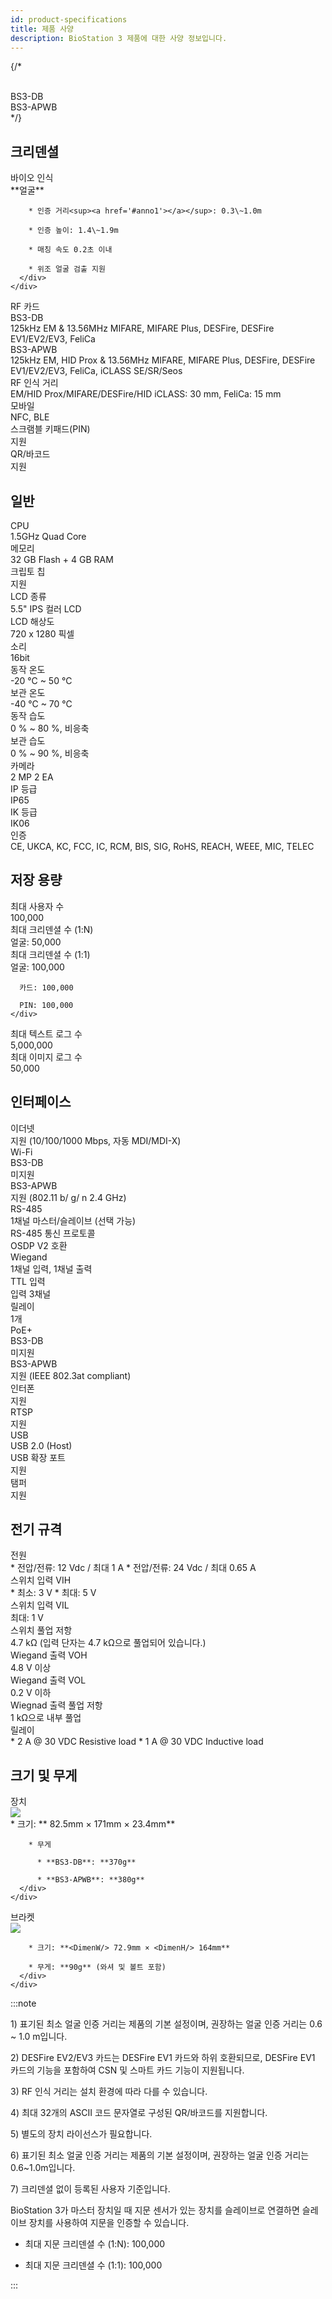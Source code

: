 ```yaml
---
id: product-specifications
title: 제품 사양
description: BioStation 3 제품에 대한 사양 정보입니다.
---
```



{/* <div className='techspec-section techspecs-header-row'>
  <div className='techspecs-rowheader'>&nbsp;</div>
  <div className='techspecs-columnheader'>BS3-DB</div>
  <div className='techspecs-columnheader'>BS3-APWB</div>
</div> */}

## 크리덴셜

<div className='techspec with-2-columns'>
  <div className='techspec-section'>
    <div className='techspecs-rowheader'>바이오 인식</div>
    <div className='techspecs-body'>
      <div className='column small-l1'>
        <Face />
      </div>
      <div className='column small-l2'>
        **얼굴**
        
        * 인증 거리<sup><a href='#anno1'></a></sup>: 0.3\~1.0m
        
        * 인증 높이: 1.4\~1.9m
        
        * 매칭 속도 0.2초 이내
        
        * 위조 얼굴 검출 지원
      </div>
    </div>
  </div>

  <div className='techspec-section'>
    <div className='techspecs-rowheader'>RF 카드</div>
    <div className='techspecs-body'>
      <div className='row'>
        <div className='column small-l1'>BS3-DB</div>
        <div className='column small-l2'>
          125kHz EM & 13.56MHz MIFARE, MIFARE Plus, DESFire, DESFire EV1/EV2/EV3<sup><a href='#anno2'></a></sup>, FeliCa
        </div>
      </div>
      <div className='row'>
        <div className='column small-l1'>BS3-APWB</div>
        <div className='column small-l2'>
          125kHz EM, HID Prox & 13.56MHz MIFARE, MIFARE Plus, DESFire, DESFire EV1/EV2/EV3<sup id='dupl'><a href='#anno2'></a></sup>, FeliCa, iCLASS SE/SR/Seos
        </div>
      </div>
    </div>
   </div>

  <div className='techspec-section'>
    <div className='techspecs-rowheader'>RF 인식 거리<sup><a href='#anno3'></a></sup></div>
    <div className='techspecs-body'>
      EM/HID Prox/MIFARE/DESFire/HID iCLASS: 30 mm, FeliCa: 15 mm
    </div>
  </div>

  <div className='techspec-section'>
    <div className='techspecs-rowheader'>모바일</div>
    <div className='techspecs-body'>
      NFC, BLE
    </div>
  </div>

  <div className='techspec-section'>
    <div className='techspecs-rowheader'>스크램블 키패드(PIN)</div>
    <div className='techspecs-body'>
      지원
    </div>
  </div>

  <div className='techspec-section'>
    <div className='techspecs-rowheader'>QR/바코드<sup><a href='#anno4'></a></sup></div>
    <div className='techspecs-body'>
      지원<sup><a href='#anno5'></a></sup>
    </div>
  </div>
</div>

## 일반

<div className='techspec with-2-columns'>

  <div className='techspec-section'>
    <div className='techspecs-rowheader'>CPU</div>
    <div className='techspecs-body'>1.5GHz Quad Core</div>
  </div>

  <div className='techspec-section'>
    <div className='techspecs-rowheader'>메모리</div>
    <div className='techspecs-body'>32 GB Flash + 4 GB RAM</div>
  </div>

  <div className='techspec-section'>
    <div className='techspecs-rowheader'>크립토 칩</div>
    <div className='techspecs-body'>지원</div>
  </div>

  <div className='techspec-section'>
    <div className='techspecs-rowheader'>LCD 종류</div>
    <div className='techspecs-body'>5.5" IPS 컬러 LCD</div>
  </div>

  <div className='techspec-section'>
    <div className='techspecs-rowheader'>LCD 해상도</div>
    <div className='techspecs-body'>720 x 1280 픽셀</div>
  </div>

  <div className='techspec-section'>
    <div className='techspecs-rowheader'>소리</div>
    <div className='techspecs-body'>16bit</div>
  </div>

  <div className='techspec-section'>
    <div className='techspecs-rowheader'>동작 온도</div>
    <div className='techspecs-body'>-20 °C ~ 50 °C</div>
  </div>

  <div className='techspec-section'>
    <div className='techspecs-rowheader'>보관 온도</div>
    <div className='techspecs-body'>-40 °C ~ 70 °C</div>
  </div>

  <div className='techspec-section'>
    <div className='techspecs-rowheader'>동작 습도</div>
    <div className='techspecs-body'>0 % ~ 80 %, 비응축</div>
  </div>

  <div className='techspec-section'>
    <div className='techspecs-rowheader'>보관 습도</div>
    <div className='techspecs-body'>0 % ~ 90 %, 비응축</div>
  </div>

  <div className='techspec-section'>
    <div className='techspecs-rowheader'>카메라</div>
    <div className='techspecs-body'>2 MP 2 EA</div>
  </div>

  <div className='techspec-section'>
    <div className='techspecs-rowheader'>IP 등급</div>
    <div className='techspecs-body'>IP65</div>
  </div>

  <div className='techspec-section'>
    <div className='techspecs-rowheader'>IK 등급</div>
    <div className='techspecs-body'>IK06</div>
  </div>

  <div className='techspec-section'>
    <div className='techspecs-rowheader'>인증</div>
    <div className='techspecs-body'>CE, UKCA, KC, FCC, IC, RCM, BIS, SIG, RoHS, REACH, WEEE, MIC, TELEC</div>
  </div>

</div>

## 저장 용량

<div className='techspec with-2-columns'>

  <div className='techspec-section'>
    <div className='techspecs-rowheader'>최대 사용자 수</div>
    <div className='techspecs-body'>100,000<sup><a href='#anno6'></a></sup></div>
  </div>

  <div className='techspec-section'>
    <div className='techspecs-rowheader'>최대 크리덴셜 수 (1:N)</div>
    <div className='techspecs-body'>얼굴: 50,000</div>
  </div>

  <div className='techspec-section'>
    <div className='techspecs-rowheader'>최대 크리덴셜 수 (1:1)</div>
    <div className='techspecs-body'>
      얼굴: 100,000

      카드: 100,000

      PIN: 100,000
    </div>
  </div>

  <div className='techspec-section'>
    <div className='techspecs-rowheader'>최대 텍스트 로그 수</div>
    <div className='techspecs-body'>5,000,000</div>
  </div>

  <div className='techspec-section'>
    <div className='techspecs-rowheader'>최대 이미지 로그 수</div>
    <div className='techspecs-body'>50,000</div>
  </div>

</div>

## 인터페이스

<div className='techspec with-2-columns'>

  <div className='techspec-section'>
    <div className='techspecs-rowheader'>이더넷</div>
    <div className='techspecs-body'>지원 (10/100/1000 Mbps, 자동 MDI/MDI-X)</div>
  </div>

  <div className='techspec-section'>
    <div className='techspecs-rowheader'>Wi-Fi</div>
    <div className='techspecs-body'>
      <div className='row'>
        <div className='column small-l1'>BS3-DB</div>
        <div className='column small-l2'>미지원</div>
      </div>
      <div className='row'>
        <div className='column small-l1'>BS3-APWB</div>
        <div className='column small-l2'>지원 (802.11 b/ g/ n 2.4 GHz)</div>
      </div>
    </div>
  </div>

  <div className='techspec-section'>
    <div className='techspecs-rowheader'>RS-485</div>
    <div className='techspecs-body'>1채널 마스터/슬레이브 (선택 가능)</div>
  </div>

  <div className='techspec-section'>
    <div className='techspecs-rowheader'>RS-485 통신 프로토콜</div>
    <div className='techspecs-body'>OSDP V2 호환</div>
  </div>

  <div className='techspec-section'>
    <div className='techspecs-rowheader'>Wiegand</div>
    <div className='techspecs-body'>1채널 입력, 1채널 출력</div>
  </div>

  <div className='techspec-section'>
    <div className='techspecs-rowheader'>TTL 입력</div>
    <div className='techspecs-body'>입력 3채널</div>
  </div>

  <div className='techspec-section'>
    <div className='techspecs-rowheader'>릴레이</div>
    <div className='techspecs-body'>1개</div>
  </div>

  <div className='techspec-section'>
    <div className='techspecs-rowheader'>PoE+</div>
    <div className='techspecs-body'>
      <div className='row'>
        <div className='column small-l1'>BS3-DB</div>
        <div className='column small-l2'>미지원</div>
      </div>
      <div className='row'>
        <div className='column small-l1'>BS3-APWB</div>
        <div className='column small-l2'>지원 (IEEE 802.3at compliant)</div>
      </div>
    </div>
  </div>

  <div className='techspec-section'>
    <div className='techspecs-rowheader'>인터폰</div>
    <div className='techspecs-body'>지원</div>
  </div>

  <div className='techspec-section'>
    <div className='techspecs-rowheader'>RTSP</div>
    <div className='techspecs-body'>지원</div>
  </div>

  <div className='techspec-section'>
    <div className='techspecs-rowheader'>USB</div>
    <div className='techspecs-body'>USB 2.0 (Host)</div>
  </div>

  <div className='techspec-section'>
    <div className='techspecs-rowheader'>USB 확장 포트</div>
    <div className='techspecs-body'>지원</div>
  </div>

  <div className='techspec-section'>
    <div className='techspecs-rowheader'>탬퍼</div>
    <div className='techspecs-body'>지원</div>
  </div>
</div>

## 전기 규격

<div className='techspec with-2-columns'>

  <div className='techspec-section'>
    <div className='techspecs-rowheader'>전원</div>
    <div className='techspecs-body'>
      * 전압/전류: 12 Vdc / 최대 1 A
      * 전압/전류: 24 Vdc / 최대 0.65 A
    </div>
  </div>

  <div className='techspec-section'>
    <div className='techspecs-rowheader'>스위치 입력 VIH</div>
    <div className='techspecs-body'>
      * 최소: 3 V
      * 최대: 5 V
    </div>
  </div>

  <div className='techspec-section'>
    <div className='techspecs-rowheader'>스위치 입력 VIL</div>
    <div className='techspecs-body'>최대: 1 V</div>
  </div>

  <div className='techspec-section'>
    <div className='techspecs-rowheader'>스위치 풀업 저항</div>
    <div className='techspecs-body'>4.7 kΩ (입력 단자는 4.7 kΩ으로 풀업되어 있습니다.)</div>
  </div>

  <div className='techspec-section'>
    <div className='techspecs-rowheader'>Wiegand 출력 VOH</div>
    <div className='techspecs-body'>4.8 V 이상</div>
  </div>

  <div className='techspec-section'>
    <div className='techspecs-rowheader'>Wiegand 출력 VOL</div>
    <div className='techspecs-body'>0.2 V 이하</div>
  </div>

  <div className='techspec-section'>
    <div className='techspecs-rowheader'>Wiegnad 출력 풀업 저항</div>
    <div className='techspecs-body'>1 kΩ으로 내부 풀업</div>
  </div>

  <div className='techspec-section'>
    <div className='techspecs-rowheader'>릴레이</div>
    <div className='techspecs-body'>
      * 2 A @ 30 VDC Resistive load
      * 1 A @ 30 VDC Inductive load
    </div>
  </div>
</div>

## 크기 및 무게


<div className='techspec with-2-columns'>

  <div className='techspec-section noborder'>
    <div className='techspecs-rowheader'>장치</div>
    <div className='techspecs-body'>
      <div className='column small-c5 modelimg'>
        <img src={useBaseUrl('/img/device/bs3-device-dimension.svg')} />
      </div>
      <div className='column small-c5 desc'>
        * 크기: **<DimenW/> 82.5mm × <DimenH/> 171mm × <DimenD/> 23.4mm**

        * 무게

          * **BS3-DB**: **370g**
          
          * **BS3-APWB**: **380g**
      </div>
    </div>
  </div>

  <div className='techspec-section noborder'>
    <div className='techspecs-rowheader'>브라켓</div>
    <div className='techspecs-body'>
      <div className='column small-c5 modelimg'>
        <img src={useBaseUrl('/img/device/bs3-bracket-front-dimension.svg')} style={{width: 223, height: 431}} />
      </div>
      <div className='column small-c5 desc'>

        * 크기: **<DimenW/> 72.9mm × <DimenH/> 164mm**
        
        * 무게: **90g** (와셔 및 볼트 포함)
      </div>
    </div>
  </div>
</div>

:::note

<span className='annotation' id='anno1'>1)</span> 표기된 최소 얼굴 인증 거리는 제품의 기본 설정이며, 권장하는 얼굴 인증 거리는 0.6 ~ 1.0 m입니다.

<span className='annotation' id='anno2'>2)</span> DESFire EV2/EV3 카드는 DESFire EV1 카드와 하위 호환되므로, DESFire EV1 카드의 기능을 포함하여 CSN 및 스마트 카드 기능이 지원됩니다.

<span className='annotation' id='anno3'>3)</span> RF 인식 거리는 설치 환경에 따라 다를 수 있습니다.

<span className='annotation' id='anno4'>4)</span> 최대 32개의 ASCII 코드 문자열로 구성된 QR/바코드를 지원합니다.

<span className='annotation' id='anno5'>5)</span> 별도의 장치 라이선스가 필요합니다.

<span className='annotation' id='anno6'>6)</span> 표기된 최소 얼굴 인증 거리는 제품의 기본 설정이며, 권장하는 얼굴 인증 거리는 0.6\~1.0m입니다.

<span className='annotation' id='anno7'>7)</span> 크리덴셜 없이 등록된 사용자 기준입니다.

BioStation 3가 마스터 장치일 때 지문 센서가 있는 장치를 슬레이브로 연결하면 슬레이브 장치를 사용하여 지문을 인증할 수
있습니다.

* 최대 지문 크리덴셜 수 (1:N): 100,000

* 최대 지문 크리덴셜 수 (1:1): 100,000

:::